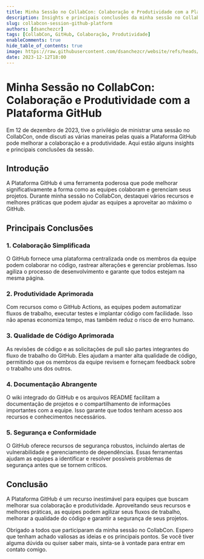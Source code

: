 ```yaml
---
title: Minha Sessão no CollabCon: Colaboração e Produtividade com a Plataforma GitHub
description: Insights e principais conclusões da minha sessão no CollabCon em 12 de dezembro de 2023, sobre colaboração e produtividade usando a Plataforma GitHub.
slug: collabcon-session-github-platform
authors: [dsanchezcr]
tags: [CollabCon, GitHub, Colaboração, Produtividade]
enableComments: true
hide_table_of_contents: true
image: https://raw.githubusercontent.com/dsanchezcr/website/refs/heads/main/static/img/blog/2023-12-12-CollabConSession/CollabConSession.jpg
date: 2023-12-12T18:00
---
```


# Minha Sessão no CollabCon: Colaboração e Produtividade com a Plataforma GitHub

Em 12 de dezembro de 2023, tive o privilégio de ministrar uma sessão no CollabCon, onde discuti as várias maneiras pelas quais a Plataforma GitHub pode melhorar a colaboração e a produtividade. Aqui estão alguns insights e principais conclusões da sessão.

<!--truncate-->

## Introdução

A Plataforma GitHub é uma ferramenta poderosa que pode melhorar significativamente a forma como as equipes colaboram e gerenciam seus projetos. Durante minha sessão no CollabCon, destaquei vários recursos e melhores práticas que podem ajudar as equipes a aproveitar ao máximo o GitHub.

## Principais Conclusões

### 1. Colaboração Simplificada

O GitHub fornece uma plataforma centralizada onde os membros da equipe podem colaborar no código, rastrear alterações e gerenciar problemas. Isso agiliza o processo de desenvolvimento e garante que todos estejam na mesma página.

### 2. Produtividade Aprimorada

Com recursos como o GitHub Actions, as equipes podem automatizar fluxos de trabalho, executar testes e implantar código com facilidade. Isso não apenas economiza tempo, mas também reduz o risco de erro humano.

### 3. Qualidade de Código Aprimorada

As revisões de código e as solicitações de pull são partes integrantes do fluxo de trabalho do GitHub. Eles ajudam a manter alta qualidade de código, permitindo que os membros da equipe revisem e forneçam feedback sobre o trabalho uns dos outros.

### 4. Documentação Abrangente

O wiki integrado do GitHub e os arquivos README facilitam a documentação de projetos e o compartilhamento de informações importantes com a equipe. Isso garante que todos tenham acesso aos recursos e conhecimentos necessários.

### 5. Segurança e Conformidade

O GitHub oferece recursos de segurança robustos, incluindo alertas de vulnerabilidade e gerenciamento de dependências. Essas ferramentas ajudam as equipes a identificar e resolver possíveis problemas de segurança antes que se tornem críticos.

## Conclusão

A Plataforma GitHub é um recurso inestimável para equipes que buscam melhorar sua colaboração e produtividade. Aproveitando seus recursos e melhores práticas, as equipes podem agilizar seus fluxos de trabalho, melhorar a qualidade do código e garantir a segurança de seus projetos.

Obrigado a todos que participaram da minha sessão no CollabCon. Espero que tenham achado valiosas as ideias e os principais pontos. Se você tiver alguma dúvida ou quiser saber mais, sinta-se à vontade para entrar em contato comigo.
